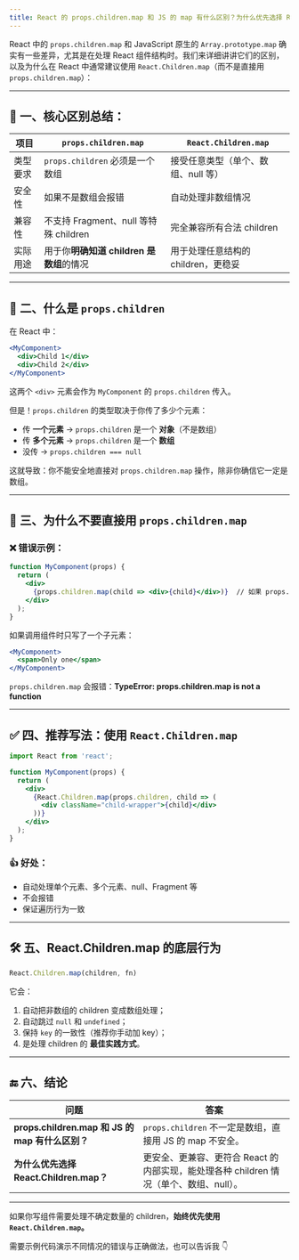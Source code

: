 ```yaml
---
title: React 的 props.children.map 和 JS 的 map 有什么区别？为什么优先选择 React 的 map？
---
```


React 中的 `props.children.map` 和 JavaScript 原生的 `Array.prototype.map` 确实有一些差异，尤其是在处理 React 组件结构时。我们来详细讲讲它们的区别，以及为什么在 React 中通常建议使用 `React.Children.map`（而不是直接用 `props.children.map`）：

---

## 🧠 一、核心区别总结：

| 项目   | `props.children.map`           | `React.Children.map`   |
| ---- | ------------------------------ | ---------------------- |
| 类型要求 | `props.children` 必须是一个数组       | 接受任意类型（单个、数组、null 等）   |
| 安全性  | 如果不是数组会报错                      | 自动处理非数组情况              |
| 兼容性  | 不支持 Fragment、null 等特殊 children | 完全兼容所有合法 children      |
| 实际用途 | 用于你**明确知道 children 是数组**的情况    | 用于处理任意结构的 children，更稳妥 |

---

## 🧩 二、什么是 `props.children`

在 React 中：

```jsx
<MyComponent>
  <div>Child 1</div>
  <div>Child 2</div>
</MyComponent>
```

这两个 `<div>` 元素会作为 `MyComponent` 的 `props.children` 传入。

但是！`props.children` 的类型取决于你传了多少个元素：

* 传 **一个元素** → `props.children` 是一个 **对象**（不是数组）
* 传 **多个元素** → `props.children` 是一个 **数组**
* 没传 → `props.children === null`

这就导致：你不能安全地直接对 `props.children.map` 操作，除非你确信它一定是数组。

---

## 🚨 三、为什么不要直接用 `props.children.map`

### ❌ 错误示例：

```jsx
function MyComponent(props) {
  return (
    <div>
      {props.children.map(child => <div>{child}</div>)}  // 如果 props.children 是单个元素会报错
    </div>
  );
}
```

如果调用组件时只写了一个子元素：

```jsx
<MyComponent>
  <span>Only one</span>
</MyComponent>
```

`props.children.map` 会报错：**TypeError: props.children.map is not a function**

---

## ✅ 四、推荐写法：使用 `React.Children.map`

```jsx
import React from 'react';

function MyComponent(props) {
  return (
    <div>
      {React.Children.map(props.children, child => (
        <div className="child-wrapper">{child}</div>
      ))}
    </div>
  );
}
```

### 👍 好处：

* 自动处理单个元素、多个元素、null、Fragment 等
* 不会报错
* 保证遍历行为一致

---

## 🛠️ 五、React.Children.map 的底层行为

```jsx
React.Children.map(children, fn)
```

它会：

1. 自动把非数组的 children 变成数组处理；
2. 自动跳过 `null` 和 `undefined`；
3. 保持 `key` 的一致性（推荐你手动加 key）；
4. 是处理 children 的 **最佳实践方式**。

---

## 🔚 六、结论

| 问题                                       | 答案                                                     |
| ---------------------------------------- | ------------------------------------------------------ |
| **props.children.map 和 JS 的 map 有什么区别？** | `props.children` 不一定是数组，直接用 JS 的 map 不安全。              |
| **为什么优先选择 React.Children.map？**          | 更安全、更兼容、更符合 React 的内部实现，能处理各种 children 情况（单个、数组、null）。 |

---

如果你写组件需要处理不确定数量的 children，**始终优先使用 `React.Children.map`。**

需要示例代码演示不同情况的错误与正确做法，也可以告诉我 👇
